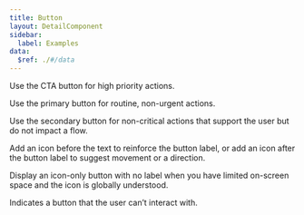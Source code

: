 ```yaml
---
title: Button
layout: DetailComponent
sidebar:
  label: Examples
data:
  $ref: ./#/data
---
```


<LivePreviewControls>
<LivePreview componentName="button" exampleName="CTA" >

Use the CTA button for high priority actions.

</LivePreview>

<LivePreview componentName="button" exampleName="Primary" >

Use the primary button for routine, non-urgent actions.

</LivePreview>

<LivePreview componentName="button" exampleName="Secondary" >

Use the secondary button for non-critical actions that support the user but do not impact a flow.

</LivePreview>

<LivePreview componentName="button" exampleName="IconAndLabel" >

Add an icon before the text to reinforce the button label, or add an icon after the button label to suggest movement or a direction.

</LivePreview>

<LivePreview componentName="button" exampleName="IconOnly" >

Display an icon-only button with no label when you have limited on-screen space and the icon is globally understood.

</LivePreview>

<LivePreview componentName="button" exampleName="Disabled" >

Indicates a button that the user can’t interact with.

</LivePreview>
</LivePreviewControls>
